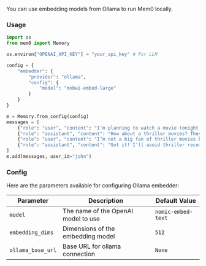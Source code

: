 You can use embedding models from Ollama to run Mem0 locally.

### Usage

```python
import os
from mem0 import Memory

os.environ["OPENAI_API_KEY"] = "your_api_key" # For LLM

config = {
    "embedder": {
        "provider": "ollama",
        "config": {
            "model": "mxbai-embed-large"
        }
    }
}

m = Memory.from_config(config)
messages = [
    {"role": "user", "content": "I'm planning to watch a movie tonight. Any recommendations?"},
    {"role": "assistant", "content": "How about a thriller movies? They can be quite engaging."},
    {"role": "user", "content": "I’m not a big fan of thriller movies but I love sci-fi movies."},
    {"role": "assistant", "content": "Got it! I'll avoid thriller recommendations and suggest sci-fi movies in the future."}
]
m.add(messages, user_id="john")
```

### Config

Here are the parameters available for configuring Ollama embedder:

| Parameter | Description | Default Value |
| --- | --- | --- |
| `model` | The name of the OpenAI model to use | `nomic-embed-text` |
| `embedding_dims` | Dimensions of the embedding model | `512` |
| `ollama_base_url` | Base URL for ollama connection | `None` |